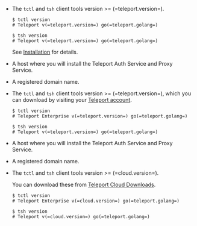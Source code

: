 <Tabs>
<TabItem scope={["oss"]} label="Open Source">

- The `tctl` and `tsh` client tools version >= (=teleport.version=).

  ```code
  $ tctl version
  # Teleport v(=teleport.version=) go(=teleport.golang=)

  $ tsh version
  # Teleport v(=teleport.version=) go(=teleport.golang=)
  ```

  See [Installation](/docs/installation) for details.

- A host where you will install the Teleport Auth Service and Proxy Service.

- A registered domain name.

</TabItem>
<TabItem
  scope={["enterprise"]} label="Enterprise">

- The `tctl` and `tsh` client tools version >= (=teleport.version=), which you
  can download by visiting your [Teleport account](https://teleport.sh).

  ```code
  $ tctl version
  # Teleport Enterprise v(=teleport.version=) go(=teleport.golang=)

  $ tsh version
  # Teleport v(=teleport.version=) go(=teleport.golang=)
  ```

- A host where you will install the Teleport Auth Service and Proxy Service.

- A registered domain name.

</TabItem>
<TabItem scope={["cloud"]}
  label="Teleport Cloud">

- The `tctl` and `tsh` client tools version >= (=cloud.version=).

  You can download these from [Teleport Cloud Downloads](../choose-an-edition/teleport-cloud/downloads.mdx).

  ```code
  $ tctl version
  # Teleport Enterprise v(=cloud.version=) go(=teleport.golang=)

  $ tsh version
  # Teleport v(=cloud.version=) go(=teleport.golang=)
  ```

</TabItem>
</Tabs>
